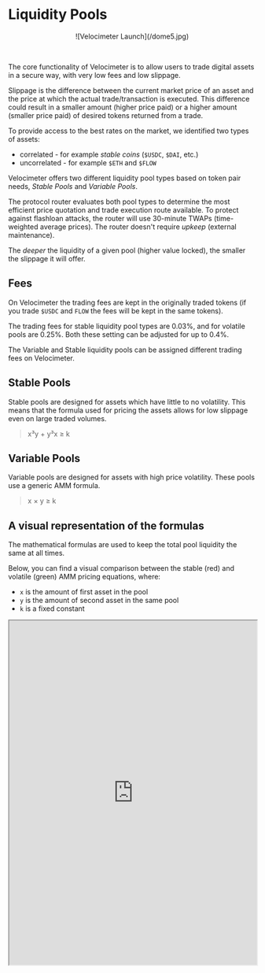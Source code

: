 
# Liquidity Pools

<Bleed>
  <div align='center'>![Velocimeter Launch](/dome5.jpg)</div>
</Bleed>

&nbsp;

The core functionality of Velocimeter is to allow users to trade
digital assets in a secure way, with very low fees and low slippage.

Slippage is the difference between the current market price of an asset and the
price at which the actual trade/transaction is executed. This difference could
result in a smaller amount (higher price paid) or a higher amount (smaller
price paid) of desired tokens returned from a trade.

To provide access to the best rates on the market, we identified two types of
assets:

- correlated - for example _stable coins_ (`$USDC`, `$DAI`, etc.)
- uncorrelated - for example `$ETH` and `$FLOW`

Velocimeter offers two different liquidity pool types based on token pair needs, _Stable
Pools_ and _Variable Pools_.

The protocol router evaluates both pool types to determine the most efficient price quotation
and trade execution route available. To protect against flashloan attacks, the router will use
30-minute TWAPs (time-weighted average prices). The router doesn't require _upkeep_ (external maintenance).

The _deeper_ the liquidity of a given pool (higher value locked), the smaller the slippage it will offer.

## Fees

On Velocimeter the trading fees are kept in the originally traded tokens
(if you trade `$USDC` and `FLOW` the fees will be kept in the same tokens).

The trading fees for stable liquidity pool types are 0.03%, and for volatile pools are 0.25%. Both these setting can be adjusted
for up to 0.4%.

The Variable and Stable liquidity pools can be assigned different trading fees on Velocimeter.

## Stable Pools

Stable pools are designed for assets which have little to no
volatility. This means that the formula used for pricing the assets allows for
low slippage even on large traded volumes.

> x³y + y³x ≥ k

## Variable Pools

Variable pools are designed for assets with high price volatility.
These pools use a generic AMM formula.

> x × y ≥ k

## A visual representation of the formulas

The mathematical formulas are used to keep the total pool liquidity the same at all times.

Below, you can find a visual comparison between the stable (red) and volatile (green)
AMM pricing equations, where:

- `x` is the amount of first asset in the pool
- `y` is the amount of second asset in the same pool
- `k` is a fixed constant

<Bleed>
  <iframe
    src='https://www.desmos.com/calculator/yiwx8ev1oh?embed'
    width='100%'
    height='700'
  ></iframe>
</Bleed>
